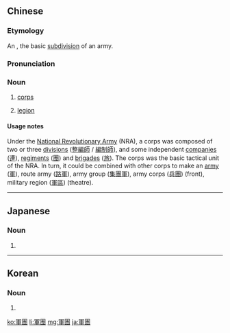 {{also|军团}}
==Chinese==
{{zh-forms|s=军团}}

===Etymology===
An {{zh-compound|軍|團}}, the basic [[subdivision]] of an army.

===Pronunciation===
{{zh-pron
|m=jūntuán
|c=gwan1 tyun4
|mn=kun-thoân
|cat=n
}}

===Noun===
{{zh-noun}}

# {{lb|zh|military}} [[corps]]
# [[legion]]

====Usage notes====
{{sense|military}} Under the [[w:National Revolutionary Army|National Revolutionary Army]] (NRA), a corps was composed of two or three [[division]]s ([[整編師]] / [[編制師]]), and some independent [[companies]] ([[連]]), [[regiment]]s ([[團]]) and [[brigade]]s ([[旅]]). The corps was the basic tactical unit of the NRA. In turn, it could be combined with other corps to make an [[army]] ([[軍]]), route army ([[路軍]]), army group ([[集團軍]]), army corps ([[兵團]]) (front), military region ([[軍區]]) (theatre).

----

==Japanese==
{{ja-kanjitab|ぐん|だん|yomi=o}}

===Noun===
{{ja-noun|ぐんだん}}

# {{kyujitai of|軍団||[[corps]]}}

----

==Korean==
{{ko-hanjatab}}

===Noun===
{{ko-noun|hangeul=군단|mr=kundan|y=kuntan}}

# {{hanja form of|군단|[[corps]]}}

[[ko:軍團]]
[[li:軍團]]
[[mg:軍團]]
[[ja:軍團]]